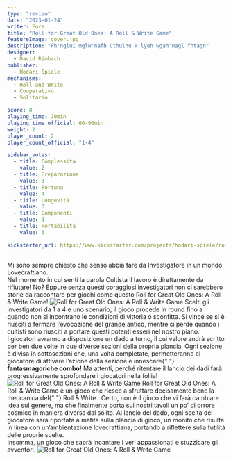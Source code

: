 ```yaml
---
type: "review"
date: "2023-01-24"
writer: Fora
title: "Roll for Great Old Ones: A Roll & Write Game"
featureImage: cover.jpg
description: "Ph'nglui mglw'nafh Cthulhu R'lyeh wgah'nagl fhtagn"
designer:
  - David Rimbach
publisher:
  - Hodari Spiele
mechanisms:
  - Roll and Write
  - Cooperativo
  - Solitario

score: 8
playing_time: 70min
playing_time_official: 60-90min
weight: 2
player_count: 2
player_count_official: "1-4"

sidebar_votes:
  - title: Complessità
    value: 2
  - title: Preparazione
    value: 3
  - title: Fortuna
    value: 4
  - title: Longevità
    value: 3
  - title: Componenti
    value: 3
  - title: Portabilità
    value: 3

kickstarter_url: https://www.kickstarter.com/projects/hodari-spiele/roll-for-cthulhu-print-and-play
---
```


<Setting>
  Mi sono sempre chiesto che senso abbia fare da Investigatore in un mondo
  Lovecraftiano. <br />
  Nel momento in cui senti la parola Cultista il lavoro è direttamente da rifiutare!
  No? Eppure senza questi coraggiosi investigatori non ci sarebbero storie da raccontare
  per giochi come questo Roll for Great Old Ones: A Roll & Write Game!
</Setting>

<img src="./game1.jpg" alt="Roll for Great Old Ones: A Roll & Write Game" />

<Rules>
  Scelti gli investigatori da 1 a 4 e uno scenario, il gioco procede in round
  fino a quando non si incontrano le condizioni di vittoria o sconfitta. Si
  vince se si è riusciti a fermare l’evocazione del grande antico, mentre si
  perde quando i cultisti sono riusciti a portare questi potenti esseri nel
  nostro piano. <br />I giocatori avranno a disposizione un dado a turno, il cui
  valore andrà scritto per ben due volte in due diverse sezioni della propria
  plancia. Ogni sezione è divisa in sottosezioni che, una volta completate,
  permetteranno al giocatore di attivare l’azione della sezione e innescare{" "}
  <strong>fantasmagoriche combo!</strong> Ma attenti, perché ritentare il lancio
  dei dadi farà progressivamente sprofondare i giocatori nella follia!
</Rules>

<img src="./game2.jpg" alt="Roll for Great Old Ones: A Roll & Write Game" />

<Feedback>
  Roll for Great Old Ones: A Roll & Write Game è un gioco che riesce a sfruttare
  decisamente bene la meccanica del{" "}
  <Link to="/mechanisms/roll-and-write/"> Roll & Write </Link>. Certo, non è il
  gioco che vi farà cambiare idea sul genere, ma che finalmente porta sui nostri
  tavoli un po’ di orrore cosmico in maniera diversa dal solito. Al lancio del
  dado, ogni scelta del giocatore sarà riportata a matita sulla plancia di
  gioco, un monito che risulta in linea con un’ambientazione lovecraftiana,
  portando a riflettere sulla futilità delle proprie scelte. <br />
  Insomma, un gioco che saprà incantare i veri appassionati e stuzzicare gli avventori.
</Feedback>

<img src="./game3.jpg" alt="Roll for Great Old Ones: A Roll & Write Game" />
